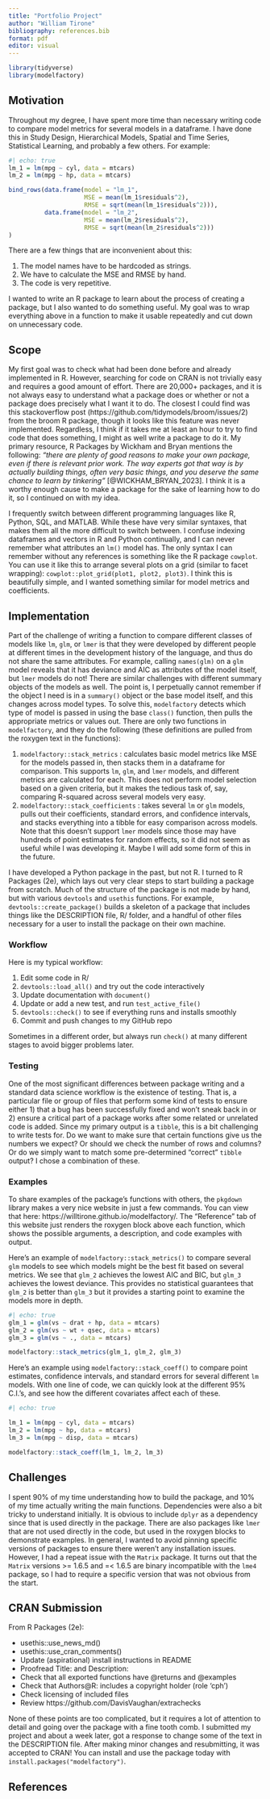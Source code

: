 ```yaml
---
title: "Portfolio Project"
author: "William Tirone"
bibliography: references.bib
format: pdf
editor: visual
---
```


```r
library(tidyverse)
library(modelfactory)
```

## Motivation

Throughout my degree, I have spent more time than necessary writing code to compare model metrics for several models in a dataframe. I have done this in Study Design, Hierarchical Models, Spatial and Time Series, Statistical Learning, and probably a few others. For example:

```r
#| echo: true
lm_1 = lm(mpg ~ cyl, data = mtcars)
lm_2 = lm(mpg ~ hp, data = mtcars)

bind_rows(data.frame(model = "lm_1", 
                     MSE = mean(lm_1$residuals^2),
                     RMSE = sqrt(mean(lm_1$residuals^2))),
          data.frame(model = "lm_2", 
                     MSE = mean(lm_2$residuals^2),
                     RMSE = sqrt(mean(lm_2$residuals^2)))
)
```

There are a few things that are inconvenient about this:

1.  The model names have to be hardcoded as strings.
2.  We have to calculate the MSE and RMSE by hand.
3.  The code is very repetitive.

I wanted to write an R package to learn about the process of creating a package, but I also wanted to do something useful. My goal was to wrap everything above in a function to make it usable repeatedly and cut down on unnecessary code.

## Scope

My first goal was to check what had been done before and already implemented in R. However, searching for code on CRAN is not trivially easy and requires a good amount of effort. There are 20,000+ packages, and it is not always easy to understand what a package does or whether or not a package does precisely what I want it to do. The closest I could find was this stackoverflow post (https://github.com/tidymodels/broom/issues/2) from the broom R package, though it looks like this feature was never implemented. Regardless, I think if it takes me at least an hour to try to find code that does something, I might as well write a package to do it. My primary resource, R Packages by Wickham and Bryan mentions the following: *"there are plenty of good reasons to make your own package, even if there is relevant prior work. The way experts got that way is by actually building things, often very basic things, and you deserve the same chance to learn by tinkering"* [@WICKHAM_BRYAN_2023]. I think it is a worthy enough cause to make a package for the sake of learning how to do it, so I continued on with my idea.

I frequently switch between different programming languages like R, Python, SQL, and MATLAB. While these have very similar syntaxes, that makes them all the more difficult to switch between. I confuse indexing dataframes and vectors in R and Python continually, and I can never remember what attributes an `lm()` model has. The only syntax I can remember without any references is something like the R package `cowplot`. You can use it like this to arrange several plots on a grid (similar to facet wrapping): `cowplot::plot_grid(plot1, plot2, plot3)`. I think this is beautifully simple, and I wanted something similar for model metrics and coefficients.

## Implementation

Part of the challenge of writing a function to compare different classes of models like `lm`, `glm`, or `lmer` is that they were developed by different people at different times in the development history of the language, and thus do not share the same attributes. For example, calling `names(glm)` on a `glm` model reveals that it has deviance and AIC as attributes of the model itself, but `lmer` models do not! There are similar challenges with different summary objects of the models as well. The point is, I perpetually cannot remember if the object I need is in a `summary()` object or the base model itself, and this changes across model types. To solve this, `modelfactory` detects which type of model is passed in using the base `class()` function, then pulls the appropriate metrics or values out. There are only two functions in `modelfactory`, and they do the following (these definitions are pulled from the roxygen text in the functions):

1.  `modelfactory::stack_metrics` : calculates basic model metrics like MSE for the models passed in, then stacks them in a dataframe for comparison. This supports `lm`, `glm`, and `lmer` models, and different metrics are calculated for each. This does not perform model selection based on a given criteria, but it makes the tedious task of, say, comparing R-squared across several models very easy.
2.  `modelfactory::stack_coefficients` : takes several `lm` or `glm` models, pulls out their coefficients, standard errors, and confidence intervals, and stacks everything into a tibble for easy comparison across models. Note that this doesn't support `lmer` models since those may have hundreds of point estimates for random effects, so it did not seem as useful while I was developing it. Maybe I will add some form of this in the future.

I have developed a Python package in the past, but not R. I turned to R Packages (2e), which lays out very clear steps to start building a package from scratch. Much of the structure of the package is not made by hand, but with various `devtools` and `usethis` functions. For example, `devtools::create_package()` builds a skeleton of a package that includes things like the DESCRIPTION file, R/ folder, and a handful of other files necessary for a user to install the package on their own machine.

### Workflow

Here is my typical workflow:

1.  Edit some code in R/
2.  `devtools::load_all()` and try out the code interactively
3.  Update documentation with `document()`
4.  Update or add a new test, and run `test_active_file()`
5.  `devtools::check()` to see if everything runs and installs smoothly
6.  Commit and push changes to my GitHub repo

Sometimes in a different order, but always run `check()` at many different stages to avoid bigger problems later.

### Testing

One of the most significant differences between package writing and a standard data science workflow is the existence of testing. That is, a particular file or group of files that perform some kind of tests to ensure either 1) that a bug has been successfully fixed and won't sneak back in or 2) ensure a critical part of a package works after some related or unrelated code is added. Since my primary output is a `tibble`, this is a bit challenging to write tests for. Do we want to make sure that certain functions give us the numbers we expect? Or should we check the number of rows and columns? Or do we simply want to match some pre-determined "correct" `tibble` output? I chose a combination of these.

### Examples

To share examples of the package's functions with others, the `pkgdown` library makes a very nice website in just a few commands. You can view that here: https://willtirone.github.io/modelfactory/. The "Reference" tab of this website just renders the roxygen block above each function, which shows the possible arguments, a description, and code examples with output.

Here's an example of `modelfactory::stack_metrics()` to compare several `glm` models to see which models might be the best fit based on several metrics. We see that `glm_2` achieves the lowest AIC and BIC, but `glm_3` achieves the lowest deviance. This provides no statistical guarantees that `glm_2` is better than `glm_3` but it provides a starting point to examine the models more in depth.

```r
#| echo: true
glm_1 = glm(vs ~ drat + hp, data = mtcars)
glm_2 = glm(vs ~ wt + qsec, data = mtcars)
glm_3 = glm(vs ~ ., data = mtcars)

modelfactory::stack_metrics(glm_1, glm_2, glm_3)
```

Here's an example using `modelfactory::stack_coeff()` to compare point estimates, confidence intervals, and standard errors for several different `lm` models. With one line of code, we can quickly look at the different 95% C.I.'s, and see how the different covariates affect each of these.

```r
#| echo: true

lm_1 = lm(mpg ~ cyl, data = mtcars)
lm_2 = lm(mpg ~ hp, data = mtcars)
lm_3 = lm(mpg ~ disp, data = mtcars)

modelfactory::stack_coeff(lm_1, lm_2, lm_3)
```

## Challenges

I spent 90% of my time understanding how to build the package, and 10% of my time actually writing the main functions. Dependencies were also a bit tricky to understand initially. It is obvious to include `dplyr` as a dependency since that is used directly in the package. There are also packages like `lmer` that are not used directly in the code, but used in the roxygen blocks to demonstrate examples. In general, I wanted to avoid pinning specific versions of packages to ensure there weren't any installation issues. However, I had a repeat issue with the `Matrix` package. It turns out that the `Matrix` versions \>= 1.6.5 and =\< 1.6.5 are binary incompatible with the `lme4` package, so I had to require a specific version that was not obvious from the start.

## CRAN Submission

From R Packages (2e):

-   usethis::use_news_md()
-   usethis::use_cran_comments()
-   Update (aspirational) install instructions in README
-   Proofread Title: and Description:
-   Check that all exported functions have @returns and @examples
-   Check that Authors\@R: includes a copyright holder (role 'cph')
-   Check licensing of included files
-   Review https://github.com/DavisVaughan/extrachecks

None of these points are too complicated, but it requires a lot of attention to detail and going over the package with a fine tooth comb. I submitted my project and about a week later, got a response to change some of the text in the DESCRIPTION file. After making minor changes and resubmitting, it was accepted to CRAN! You can install and use the package today with `install.packages("modelfactory")`.

## References
